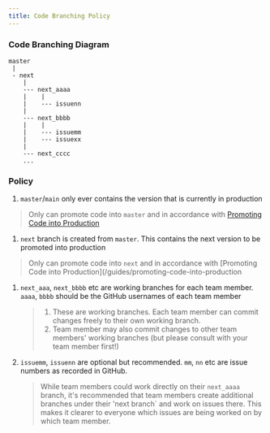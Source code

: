 ```yaml
---
title: Code Branching Policy
---
```


### Code Branching Diagram
```
master
 |
 - next
    |
    --- next_aaaa
    |    |
    |    --- issuenn
    |
    --- next_bbbb
    |    |
    |    --- issuemm
    |    --- issuexx
    |
    --- next_cccc
    ...
```

### Policy

1. `master`/`main` only ever contains the version that is currently in production
  > Only <DisplayAdminData data='github' /> can promote code into `master` and in accordance with [Promoting Code into Production](/guides/promoting-code-into-production)
1. `next` branch is created from `master`.  This contains the next version to be promoted into production
  > Only <DisplayAdminData data='github' /> can promote code into `next` and in accordance with [Promoting Code into Production](/guides/promoting-code-into-production
1. `next_aaa`, `next_bbbb` etc are working branches for each team member.  `aaaa`, `bbbb` should be the GitHub usernames of each team member
    > 1. These are working branches.  Each team member can commit changes freely to their own working branch.
    > 1. Team member may also commit changes to other team members' working branches (but please consult with your team member first!)
1.  `issuemm`, `issuenn` are optional but recommended.  `mm`, `nn` etc are issue numbers as recorded in GitHub.  
    > While team members could work directly on their `next_aaaa` branch, it's recommended that team members create additional branches under their 'next branch` and work on issues there.  This makes it clearer to everyone which issues are being worked on by which team member.
